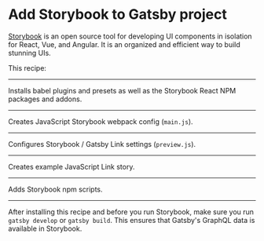 # Add Storybook to Gatsby project

[Storybook](https://storybook.js.org/) is an open source tool for developing UI components in isolation for React, Vue, and Angular. It is an organized and efficient way to build stunning UIs.

This recipe:

---

Installs babel plugins and presets as well as the Storybook React NPM packages and addons.

<NPMPackage name="babel-loader" dependencyType="development" />
<NPMPackage name="@babel/preset-react" dependencyType="development" />
<NPMPackage name="@babel/preset-env" dependencyType="development" />
<NPMPackage
  name="@babel/plugin-proposal-class-properties"
  dependencyType="development"
/>
<NPMPackage
  name="babel-plugin-remove-graphql-queries"
  dependencyType="development"
/>
<NPMPackage name="babel-plugin-react-docgen" dependencyType="development" />

<NPMPackage name="@storybook/react" dependencyType="development" />
<NPMPackage name="@storybook/addon-actions" dependencyType="development" />
<NPMPackage name="@storybook/addon-docs" dependencyType="development" />

---

Creates JavaScript Storybook webpack config (`main.js`).

<File
  path="./.storybook/main.js"
  content="https://raw.githubusercontent.com/PaulieScanlon/gatsby-recipe-storybook-js/master/recipe/main.js"
/>

---

Configures Storybook / Gatsby Link settings (`preview.js`).

<File
  path="./.storybook/preview.js"
  content="https://raw.githubusercontent.com/PaulieScanlon/gatsby-recipe-storybook-js/master/recipe/preview.js"
/>

---

Creates example JavaScript Link story.

<File
  path="./src/components/Link.stories.js"
  content="https://raw.githubusercontent.com/PaulieScanlon/gatsby-recipe-storybook-js/master/recipe/Link.stories.js"
/>

---

Adds Storybook npm scripts.

<NPMScript
  name="storybook"
  command="NODE_ENV=production start-storybook -s ./public -p 6006 --ci"
/>
<NPMScript
  name="build-storybook"
  command="NODE_ENV=production build-storybook"
/>

---

After installing this recipe and before you run Storybook, make sure you run `gatsby develop` or `gatsby build`. This ensures that Gatsby's GraphQL data is available in Storybook.
